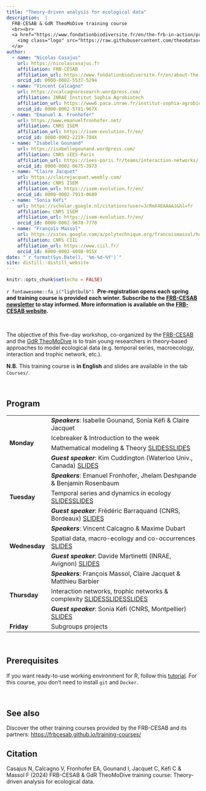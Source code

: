 ```yaml
---
title: "Theory-driven analysis for ecological data"
description:  |
  FRB-CESAB & GdR TheoMoDive training course
  <br><br>
  <a href="https://www.fondationbiodiversite.fr/en/the-frb-in-action/programs-and-projects/le-cesab/develop-skills/theory-driven-analysis-of-ecological-data/">
    <img class="logo" src="https://raw.githubusercontent.com/theodatasci/.github/main/profile/banner-theodatasci_150dpi.png" style="width: 100%;" />
  </a>
author:
  - name: "Nicolas Casajus"
    url: https://nicolascasajus.fr
    affiliation: FRB-CESAB
    affiliation_url: https://www.fondationbiodiversite.fr/en/about-the-foundation/le-cesab/
    orcid_id: 0000-0002-5537-5294
  - name: "Vincent Calcagno"
    url: https://vcalcagnoresearch.wordpress.com/
    affiliation: INRAE Institut Sophia Agrobiotech
    affiliation_url: https://www6.paca.inrae.fr/institut-sophia-agrobiotech
    orcid_id: 0000-0002-5781-967X
  - name: "Emanuel A. Fronhofer"
    url: https://www.emanuelfronhofer.net/
    affiliation: CNRS ISEM
    affiliation_url: https://isem-evolution.fr/en/
    orcid_id: 0000-0002-2219-784X
  - name: "Isabelle Gounand"
    url: https://isabellegounand.wordpress.com/
    affiliation: CNRS iEES-Paris
    affiliation_url: https://iees-paris.fr/teams/interaction-networks/
    orcid_id: 0000-0002-0675-3973
  - name: "Claire Jacquet"
    url: https://clairejacquet.weebly.com/
    affiliation: CNRS ISEM
    affiliation_url: https://isem-evolution.fr/en/
    orcid_id: 0000-0002-7913-0689
  - name: "Sonia Kéfi"
    url: https://scholar.google.nl/citations?user=JcRmX4EAAAAJ&hl=fr
    affiliation: CNRS ISEM
    affiliation_url: https://isem-evolution.fr/en/
    orcid_id: 0000-0002-9678-7770
  - name: "François Massol"
    url: https://sites.google.com/a/polytechnique.org/francoismassol/home
    affiliation: CNRS CIIL
    affiliation_url: https://www.ciil.fr/
    orcid_id: 0000-0002-4098-955X
date: "`r format(Sys.Date(), '%m-%d-%Y')`"
site: distill::distill_website
---
```


```r
knitr::opts_chunk$set(echo = FALSE)
```




::: {.box-info}
`r fontawesome::fa_i("lightbulb")`&nbsp;
**Pre-registration opens each spring and training course is provided each winter. Subscribe to the [FRB-CESAB newsletter](https://www.fondationbiodiversite.fr/en/newsletter/) to stay informed. More information is available on the [FRB-CESAB website](https://www.fondationbiodiversite.fr/en/the-frb-in-action/programs-and-projects/le-cesab/develop-skills/theory-driven-analysis-of-ecological-data/).**
:::

<br />



The objective of this five-day workshop, co-organized by the 
[FRB-CESAB](https://www.fondationbiodiversite.fr/en/about-the-foundation/le-cesab/) 
and the 
[GdR TheoMoDive](https://sete-moulis-cnrs.fr/en/research/centre-for-biodiversity-theory-and-modelling/theomodive)
is to train young researchers in theory-based approaches to model ecological data 
(e.g. temporal series, macroecology, interaction and trophic network, etc.).


**N.B.** This training course is **in English** and slides are available in the tab `Courses/`.


<br />



## Program


<table>
  
  <tr>
    <td rowspan="4">**Monday**</td>
    <td>**_Speakers_**: Isabelle Gounand, Sonia Kéfi & Claire Jacquet</td>
  </tr>
  <tr>
    <td>Icebreaker & Introduction to the week</td>
  </tr>
  <tr>
    <td>Mathematical modeling & Theory <span class="btn"><a href="courses/theo-modeling/TAED_2023_ModelPanorama.pdf">SLIDES</a></span><span class="btn"><a href="courses/theo-modeling/course_Day1_linking_theory_data.pdf">SLIDES</a></span></td>
  </tr>
  <tr>
    <td>**_Guest speaker_**: Kim Cuddington (Waterloo Univ., Canada) <span class="btn"><a href="https://www.ecotheory.ca/theorydata/datatheory.html">SLIDES</a></span></td>
  </tr>
  
  <tr>
    <td rowspan="3">**Tuesday**</td>
    <td>**_Speakers_**: Emanuel Fronhofer, Jhelam Deshpande & Benjamin Rosenbaum</td>
  </tr>
  <tr>
    <td>Temporal series and dynamics in ecology <span class="btn"><a href="time-series/emmanuel/fronhofer_day2_cesab_theomodive.pdf">SLIDES</a></span><span class="btn"><a href="courses/time-series/benjamin/time_series_data_talk.pdf">SLIDES</a></span></td>
  </tr>
  <tr>
    <td>**_Guest speaker_**: Frédéric Barraquand (CNRS, Bordeaux) <span class="btn"><a href="https://raw.githubusercontent.com/fbarraquand/overcompensating-popdyn-models/main/popdyn-vole-models.pdf">SLIDES</a></span></td>
  </tr>
  
  <tr>
    <td rowspan="3">**Wednesday**</td>
    <td>**_Speakers_**: Vincent Calcagno & Maxime Dubart</td>
  </tr>
  <tr>
    <td>Spatial data, macro-ecology and co-occurrences <span class="btn"><a href="courses/spatial-data/TDAED_slides.pdf">SLIDES</a></span></td>
  </tr>
  <tr>
    <td>**_Guest speaker_**: Davide Martinetti (INRAE, Avignon) <span class="btn"><a href="courses/spatial-data/Martinetti_SDM_PopilliaJaponica2.pdf">SLIDES</a></span></td>
  </tr>
  
  <tr>
    <td rowspan="3">**Thursday**</td>
    <td>**_Speakers_**: François Massol, Claire Jacquet & Matthieu Barbier</td>
  </tr>
  <tr>
    <td>Interaction networks, trophic networks & complexity <span class="btn"><a href="courses/networks/Day4_Networks_2023.pdf">SLIDES</a></span><span class="btn"><a href="courses/networks/matthieu/MB_cesab.pdf">SLIDES</a></span><span class="btn"><a href="courses/networks/Claire/empirical_food_webs_2023.pdf">SLIDES</a></span></td>
  </tr>
  <tr>
    <td>**_Guest speaker_**: Sonia Kéfi (CNRS, Montpellier) <span class="btn"><a href="courses/networks/2022_05_cesab_Kefi.pdf">SLIDES</a></span></td>
  </tr>
  
  <tr>
    <td>**Friday**</td>
    <td>Subgroups projects</td>
  </tr>
  
</table>




<br/>


## Prerequisites

If you want ready-to-use working environment for R, follow this [tutorial](https://frbcesab.github.io/rsetup). For this course, you don't need to install `git` and `Docker`.


<br/>



## See also


Discover the other training courses provided by the FRB-CESAB and its partners: <https://frbcesab.github.io/training-courses/>



## Citation {.appendix}



Casajus N, Calcagno V, Fronhofer EA, Gounand I, Jacquet C, Kéfi C & Massol F (2024) 
FRB-CESAB & GdR TheoMoDive training course: Theory-driven analysis for ecological data. 

